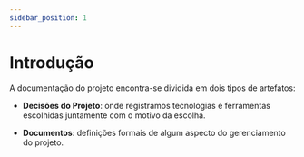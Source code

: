 ```yaml
---
sidebar_position: 1
---
```


# Introdução

A documentação do projeto encontra-se dividida em dois tipos de artefatos:

- **Decisões do Projeto**: onde registramos tecnologias e ferramentas escolhidas juntamente com o motivo da escolha.

- **Documentos**: definições formais de algum aspecto do gerenciamento do projeto.